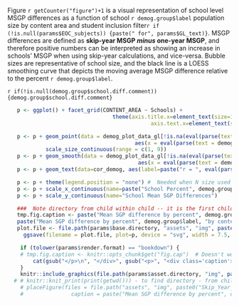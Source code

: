 
Figure `r getCounter("figure")+1` is a visual representation of school level MSGP differences as a function of school `r demog.group$label` population size by content area and student inclusion filter`r if (!is.null(params$EOC_subjects)) {paste(" for", params$GL_text)}`. MSGP differences are defined as **skip-year MSGP *minus* one-year MSGP**, and therefore positive numbers can be interpreted as showing an increase in schools' MSGP when using skip-year calculations, and vice-versa. Bubble sizes are representative of school size, and the black line is a LOESS smoothing curve that depicts the moving average MSGP difference relative to the percent `r demog.group$label`.

`r if(!is.null(demog.group$school.diff.comment)) {demog.group$school.diff.comment}`


```r
   p <- ggplot() + facet_grid(CONTENT_AREA ~ Schools) +
							   	 theme(axis.title.x=element_text(size=15), axis.title.y=element_text(size=15),
   								 			 axis.text.x=element_text(size=12), axis.text.y=element_text(size=12))

   p <- p + geom_point(data = demog_plot_data_gl[!is.na(eval(parse(text = demog.group$school.variable)))],
   										aes(x = eval(parse(text = demog.group$school.variable)), y = Mean_Difference, size = COUNT_NO_SKIP_SGP), alpha = 0.25, colour="blue") +
            scale_size_continuous(range = c(1, 9))
   p <- p + geom_smooth(data = demog_plot_data_gl[!is.na(eval(parse(text = demog.group$school.variable)))],
   										 aes(x = eval(parse(text = demog.group$school.variable)), y = Mean_Difference), method = "loess", se=FALSE, colour="black")
   p <- p + geom_text(data=cor_demog, aes(label=paste("r = ", eval(parse(text = paste0("cors_", tolower(demog.group$label)))), sep="")), x = 12, y = -15.5, size = 4.0, colour = "red")

   p <- p + theme(legend.position = "none") #  Needed when N size used for bubbles
   p <- p + scale_x_continuous(name=paste("School Percent", demog.group$label))
   p <- p + scale_y_continuous(name="School Mean SGP Differences")

   ###  Note directory from child within child -- it is the first child directory (/assets/rmd/NCIEA_Report)
   tmp.fig.caption <- paste("Mean SGP difference by percent", demog.group$label, "by content area and student inclusion filter")
   paste("Mean SGP difference by percent", demog.group$label, "by content area and student inclusion filter")
   plot.file <- file.path(params$base.directory, "assets", "img", paste0("Skip_Year_SGP_Comp_SGP_x_", demog.group$label, ".svg"))
	 ggsave(filename = plot.file, plot=p, device = "svg", width = 7.5, height = 5, units = "in")
```


<!-- r, results="asis", echo=FALSE -->
```r

	if (tolower(params$render.format) == "bookdown") {
    # tmp.fig.caption <- knitr::opts_chunk$get("fig.cap")  # Doesn't work when pasting in chunk - establish prior to use.
		cat(gsub("</p>\n", "</div>", gsub("<p>", "<div class='caption'>", markdown::markdownToHTML(text=Gmisc::figCapNo(tmp.fig.caption), fragment.only=TRUE))))
	}
	knitr::include_graphics(file.path(params$asset.directory, "img", paste0("Skip_Year_SGP_Comp_SGP_x_", demog.group$label, ".svg")), error = FALSE)
  # # knitr::knit_print(print(getwd())) - to find directory - from child within child it is the first child directory (/assets/rmd/NCIEA_Report)
	# placeFigure(files = file.path("assets", "img", paste0("Skip_Year_SGP_Comp_SGP_x_", demog.group$label, ".svg")), # not plot.file
	# 		        caption = paste("Mean SGP difference by percent", demog.group$label, "by content area and student inclusion filter"))
```
